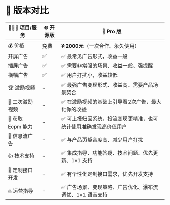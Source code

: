 # 🎯 版本对比

| 🧑🏻‍💻 项目/服务  | 🌐 开源版 | 🚀 Pro 版 |
|-|-|-|
|💰 价格 |免费|**¥:2000元**（一次合作、永久使用）|
|开屏广告 |✅|✅ 最常见广告形式，收益一般|
|插屏广告 |✅|✅ 需要非常强的场景、收益一般、强提醒|
|横幅广告 |✅|✅ 用户打扰小，收益较低|
|🏆 激励视频 |-|✅ 最强广告变现形式、收益高、需要产品场景契合|
|💸 二次激励视频 |-|✅ 在激励视频的基础上引导看2次广告，最大化你的收益|
|👑 获取 Ecpm 能力|-|✅ 可上报归因系统，投流变现更精准，也可统计使用准确发现高价值用户|
|🌈 信息流广告 |-|✅ 与产品页契合度高、减少用户打扰|
|👍 技术支持 |-|✅ 集成指导、功能答疑、技术问题、优先更新、1v1 支持|
|📌 定制接口开发 |-|✅ 有个性化定制接口需求，优先开发支持|
|🔥 运营指导|-|✅ 广告场景、变现策略、广告优化、瀑布流调优、1v1 语音支持|